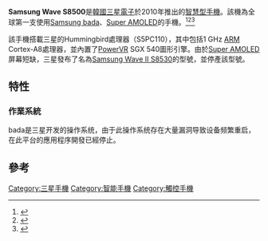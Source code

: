 {{Infobox Mobile phone
|name            = Samsung Wave GT-S8500
| image          = Samsung Wave Bada.jpg
| imagesize      = 200
| manufacturer   = [[三星电子|三星电子]]
| series         = [[Samsung_Galaxy系列|Galaxy系列]]
|slogan          = Born Smart
|available       = 2010年6月
|screen          = 3.3“電容觸控屏、800×480@283 PPI（0.38百萬像素）、[[Super_AMOLED|Super AMOLED]]（[[PenTile|PenTile]]顯示屏）、[[Gorilla|Gorilla]]玻璃
|camera          = 5 MP
|camera_features = 支持自動對焦、LED閃光燈、地理標記、人臉檢測
|video_camera    = 支持720P、慢動作、攝像燈
|os              = [[bada|Samsung bada]] [[TouchWiz|TouchWiz]] 3.0
|input           =
|cpu             = [[ARM|ARM]] Cortex A8 clocked at 1 GHz (Samsung S5PC110)
|gpu             = [[PowerVR|PowerVR]] SGX 540
|ringtone        = Polyphonic, MP3, WMA, WAV
|memory          = 384 MB RAM<ref>{{cite web|url=https://forum.xda-developers.com/showthread.php?t=1012856|title=[DEV] The project to port Android(froyo) on S8500 (8530)|website=XDA Developers|accessdate=2020-02-05|archive-date=2020-08-17|archive-url=https://web.archive.org/web/20200817230625/https://forum.xda-developers.com/showthread.php?t=1012856|dead-url=no}}</ref>
|memory_card     = [[microSD|microSD]]（最多32GB）
|storage         = 1GB/2 GB/8 GB
|networks        = GSM: 850/900/1800/1900/2100<br />3G: 900/2100<br />3G: 850/1900 (NAM Version)<br />HSDPA: 3.6 Mbps
|connectivity    = 802.11b/g/n Wi-Fi, A-GPS, Bluetooth 3.0, microUSB
|battery         = 鋰離子電池1500 mAh
|standby_time    = 最多850小時
|talk_time       = 最多16小時20分鐘（2G）/最多10小時（3G）
|size            = 118 x 56 x 10.9 mm (72.0272 cm³)
|weight          = 118 g
|form            =
|media           = MP3, AAC, AAC+, e-AAC+, WMA, AMR, WAV, MP4, MPEG4, H.263, H.264, WMV, DivX, XviD, MKV, (FLAC bada 1.2)
|predecessor     =
|successor       = [[Samsung_Wave_II_S8530|Samsung Wave II S8530]]
|related         = [[Samsung_Galaxy_S|Samsung Galaxy S]], [[Samsung_Wave_II_S8530|Samsung Wave II S8530]]
|other           =
}}
'''Samsung Wave S8500'''是[[韓國|韓國]][[三星電子|三星電子]]於2010年推出的[[智慧型手機|智慧型手機]]。該機為全球第一支使用[[bada|Samsung bada]]、[[Super_AMOLED|Super AMOLED]]的手機。<ref>{{cite web |url=http://www.bada.com/samsung-wave-first-bada-smartphone-hits-the-market/ |title=存档副本 |accessdate=2011-02-03 |deadurl=yes |archiveurl=https://web.archive.org/web/20101223231522/http://www.bada.com/samsung-wave-first-bada-smartphone-hits-the-market/ |archivedate=2010-12-23 }}</ref><ref>{{cite web |url=http://wave.samsungmobile.com/ |title=存档副本 |accessdate=2010-12-22 |deadurl=yes |archiveurl=https://web.archive.org/web/20101221224704/http://wave.samsungmobile.com/ |archivedate=2010-12-21 }}</ref><ref>{{Cite web |url=http://badawave.com/ |title=存档副本 |accessdate=2017-06-16 |archive-date=2010-02-18 |archive-url=https://web.archive.org/web/20100218160905/http://badawave.com/ |dead-url=no }}</ref>

該手機搭載三星的Hummingbird處理器（S5PC110），其中包括1 GHz [[ARM|ARM]] Cortex-A8處理器，並內置了[[PowerVR|PowerVR]] SGX 540圖形引擎。由於[[Super_AMOLED|Super AMOLED]]屏幕短缺，三星發布了名為[[Samsung_Wave_II_S8530|Samsung Wave II S8530]]的型號，並停產該型號。

==特性==
=== 作業系統 ===
bada是三星开发的操作系统，由于此操作系统存在大量漏洞导致设备频繁重启，在此平台的應用程序開發已經停止。

== 參考 ==
{{reflist}}

{{Samsung smartphones}}

{{DEFAULTSORT:三星Wave S8500}}
[[Category:三星手機|Category:三星手機]]
[[Category:智能手機|Category:智能手機]]
[[Category:觸控手機|Category:觸控手機]]
